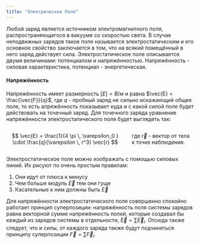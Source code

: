```yaml
---
title: "Электрическое Поле"
---
```


Любой заряд является источником электромагнитного поля, распространяющегося в вакууме со скоростью света. В случае неподвижных зарядов такое поле называется электростатическим и его основное свойство заключается в том, что на всякий помещённый в него заряд действует сила. Электростатическое поле описывается двумя величинами: потенциалом и напряжённостью. Напряжённость - силовая характеристика, потенциал - энергетическая.

#### Напряжённость
Напряжённость имеет размерность $[E] = В/м$ и равна $\vec{E} = \frac{\vec{F}}{q}$, где $q$ - пробный заряд не сильно искажающий общее поле, то есть апряжённость показывает куда и с какой силой поле будет действовать на точечный заряд. Для точечного заряда уравнение напряжённости электростатического поля будет выглядеть так:

::: {.columns}
::: {.column}
$$
\vec{E} = \frac{1}{4 \pi \, \varepsilon_0 } \cdot \frac{q}{\varepsilon \, r^3} \vec{r}
$$
:::
::: {.column}
где $\vec{r}$ - вектор от тела к точке наблюдения.
:::
:::

Электростатическое поле можно изображать с помощью силовых линий. Их рисуют по очень простым правилам:

1. Они идут от плюса к минусу
2. Чем больше модуль $\vec{E}$ тем они гуще
3. Касательные к ним должны быть $\vec{E}$

Для напряжённости электростатического поля совершенно спокойно работает принцип суперпозиции: напряжённость поля системы зарядов равна векторной сумме напряжённость полей, которые создавал бы каждый из зарядов системы в отдельности, $\vec{E} = \sum{\vec{E}_i}$. Отсюда также следует, что и силы, от каждого заряда также будут подчиняться принципу суперпозиции  $\vec{F} = \sum{\vec{F}_i}$.
